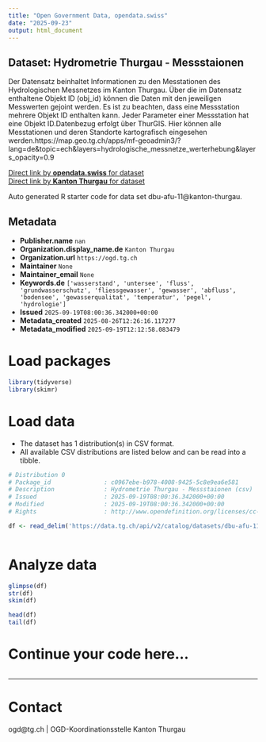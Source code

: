 ```yaml
---
title: "Open Government Data, opendata.swiss"
date: "2025-09-23"
output: html_document
---
```


## Dataset: Hydrometrie Thurgau - Messstaionen

Der Datensatz beinhaltet Informationen zu den Messtationen des Hydrologischen Messnetzes im Kanton Thurgau. Über die im Datensatz enthaltene Objekt ID (obj_id) können die Daten mit den jeweiligen Messwerten gejoint werden. Es ist zu beachten, dass eine Messstation mehrere Objekt ID enthalten kann. Jeder Parameter einer Messstation hat eine Objekt ID.Datenbezug erfolgt über ThurGIS. Hier können alle Messtationen und deren Standorte kartografisch eingesehen werden.https://map.geo.tg.ch/apps/mf-geoadmin3/?lang=de&topic=ech&layers=hydrologische_messnetze_werterhebung&layers_opacity=0.9 

[Direct link by **opendata.swiss** for dataset](https://opendata.swiss/de/dataset/hydrometrie-thurgau-messstaionen)<br>
[Direct link by **Kanton Thurgau** for dataset](https://data.tg.ch/explore/dataset/dbu-afu-11/)

Auto generated R starter code for data set dbu-afu-11@kanton-thurgau.

## Metadata

- **Publisher.name** `nan`
- **Organization.display_name.de** `Kanton Thurgau`
- **Organization.url** `https://ogd.tg.ch`
- **Maintainer** `None`
- **Maintainer_email** `None`
- **Keywords.de** `['wasserstand', 'untersee', 'fluss', 'grundwasserschutz', 'fliessgewasser', 'gewasser', 'abfluss', 'bodensee', 'gewasserqualitat', 'temperatur', 'pegel', 'hydrologie']`
- **Issued** `2025-09-19T08:00:36.342000+00:00`
- **Metadata_created** `2025-08-26T12:26:16.117277`
- **Metadata_modified** `2025-09-19T12:12:58.083479`


# Load packages

```r

library(tidyverse)
library(skimr)

```

# Load data

-   The dataset has 1 distribution(s) in CSV format.
-   All available CSV distributions are listed below and can be read into a tibble.

```r

# Distribution 0
# Package_id               : c0967ebe-b978-4008-9425-5c8e9ea6e581
# Description              : Hydrometrie Thurgau - Messstaionen (csv)
# Issued                   : 2025-09-19T08:00:36.342000+00:00
# Modified                 : 2025-09-19T08:00:36.342000+00:00
# Rights                   : http://www.opendefinition.org/licenses/cc-by/

df <- read_delim('https://data.tg.ch/api/v2/catalog/datasets/dbu-afu-11/exports/csv?use_labels=true')



```

# Analyze data

```r

glimpse(df)
str(df)
skim(df)

head(df)
tail(df)

```

# Continue your code here...

```r

```

------------------------------------------------------------------------

# Contact

ogd@tg.ch | OGD-Koordinationsstelle Kanton Thurgau

